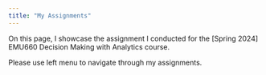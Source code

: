 ```yaml
---
title: "My Assignments"
---
```


On this page, I showcase the assignment I conducted for the \[Spring 2024\] EMU660 Decision Making with Analytics course.

Please use left menu to navigate through my assignments.
